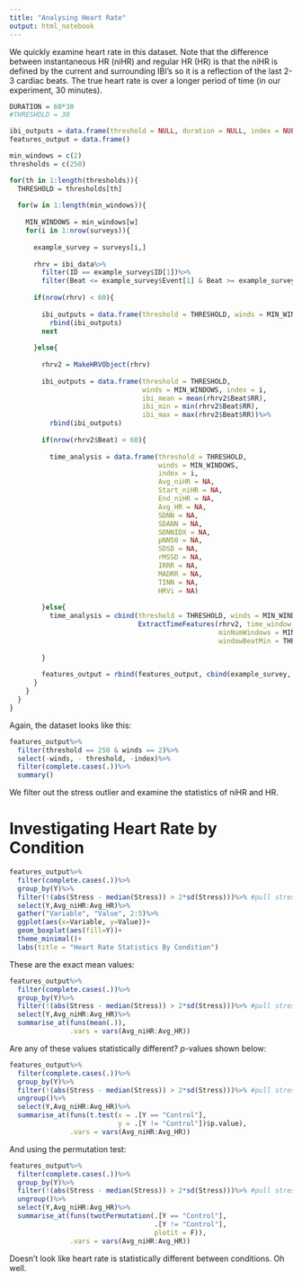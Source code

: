 ```yaml
---
title: "Analysing Heart Rate"
output: html_notebook
---
```


We quickly examine heart rate in this dataset. Note that the difference between instantaneous HR (niHR) and regular HR (HR) is that the niHR is defined by the current and surrounding IBI's so it is a reflection of the last 2-3 cardiac beats. The true heart rate is over a longer period of time (in our experiment, 30 minutes).
```r
DURATION = 60*30
#THRESHOLD = 30

ibi_outputs = data.frame(threshold = NULL, duration = NULL, index = NULL, ibi_mean = NULL, ibi_min = NULL, ibi_max = NULL)
features_output = data.frame()

min_windows = c(2)
thresholds = c(250)

for(th in 1:length(thresholds)){
  THRESHOLD = thresholds[th]
  
  for(w in 1:length(min_windows)){
  
    MIN_WINDOWS = min_windows[w]
    for(i in 1:nrow(surveys)){
    
      example_survey = surveys[i,]
      
      rhrv = ibi_data%>%
        filter(ID == example_survey$ID[1])%>%
        filter(Beat <= example_survey$Event[1] & Beat >= example_survey$Event[1] - DURATION)
      
      if(nrow(rhrv) < 60){
          
        ibi_outputs = data.frame(threshold = THRESHOLD, winds = MIN_WINDOWS, index = i, ibi_mean = NA, ibi_min = NA, ibi_max = NA)%>%
          rbind(ibi_outputs)
        next
      
      }else{
        
        rhrv2 = MakeHRVObject(rhrv)
        
        ibi_outputs = data.frame(threshold = THRESHOLD, 
                                 winds = MIN_WINDOWS, index = i, 
                                 ibi_mean = mean(rhrv2$Beat$RR),
                                 ibi_min = min(rhrv2$Beat$RR), 
                                 ibi_max = max(rhrv2$Beat$RR))%>%
          rbind(ibi_outputs)
        
        if(nrow(rhrv2$Beat) < 60){
    
          time_analysis = data.frame(threshold = THRESHOLD, 
                                     winds = MIN_WINDOWS, 
                                     index = i,
                                     Avg_niHR = NA,
                                     Start_niHR = NA,
                                     End_niHR = NA,
                                     Avg_HR = NA,
                                     SDNN = NA,
                                     SDANN = NA,
                                     SDNNIDX = NA,
                                     pNN50 = NA,
                                     SDSD = NA,
                                     rMSSD = NA,
                                     IRRR = NA,
                                     MADRR = NA,
                                     TINN = NA,
                                     HRVi = NA)
          
        }else{
          time_analysis = cbind(threshold = THRESHOLD, winds = MIN_WINDOWS, index = i,
                                ExtractTimeFeatures(rhrv2, time_window_size = 300,
                                                    minNumWindows = MIN_WINDOWS,
                                                    windowBeatMin = THRESHOLD))
          
        }
        
        features_output = rbind(features_output, cbind(example_survey, time_analysis))
      }
    }
  }
}


```

Again, the dataset looks like this:
```r
features_output%>%
  filter(threshold == 250 & winds == 2)%>%
  select(-winds, - threshold, -index)%>%
  filter(complete.cases(.))%>%
  summary()
```

We filter out the stress outlier and examine the statistics of niHR and HR.

# Investigating Heart Rate by Condition
```r
features_output%>%
  filter(complete.cases(.))%>%
  group_by(Y)%>%
  filter(!(abs(Stress - median(Stress)) > 2*sd(Stress)))%>% #pull stress outlier
  select(Y,Avg_niHR:Avg_HR)%>%
  gather("Variable", "Value", 2:5)%>%
  ggplot(aes(x=Variable, y=Value))+
  geom_boxplot(aes(fill=Y))+
  theme_minimal()+
  labs(title = "Heart Rate Statistics By Condition")
```

These are the exact mean values:

```r
features_output%>%
  filter(complete.cases(.))%>%
  group_by(Y)%>%
  filter(!(abs(Stress - median(Stress)) > 2*sd(Stress)))%>% #pull stress outlier
  select(Y,Avg_niHR:Avg_HR)%>%
  summarise_at(funs(mean(.)),
               .vars = vars(Avg_niHR:Avg_HR))
```

Are any of these values statistically different? $p$-values shown below:
```r
features_output%>%
  filter(complete.cases(.))%>%
  group_by(Y)%>%
  filter(!(abs(Stress - median(Stress)) > 2*sd(Stress)))%>% #pull stress outlier
  ungroup()%>%
  select(Y,Avg_niHR:Avg_HR)%>%
  summarise_at(funs(t.test(x = .[Y == "Control"],
                           y = .[Y != "Control"])$p.value),
               .vars = vars(Avg_niHR:Avg_HR))
```

And using the permutation test:
```r
features_output%>%
  filter(complete.cases(.))%>%
  group_by(Y)%>%
  filter(!(abs(Stress - median(Stress)) > 2*sd(Stress)))%>% #pull stress outlier
  ungroup()%>%
  select(Y,Avg_niHR:Avg_HR)%>%
  summarise_at(funs(twotPermutation(.[Y == "Control"],
                                    .[Y != "Control"], 
                                    plotit = F)),
               .vars = vars(Avg_niHR:Avg_HR))
```

Doesn't look like heart rate is statistically different between conditions. Oh well.

